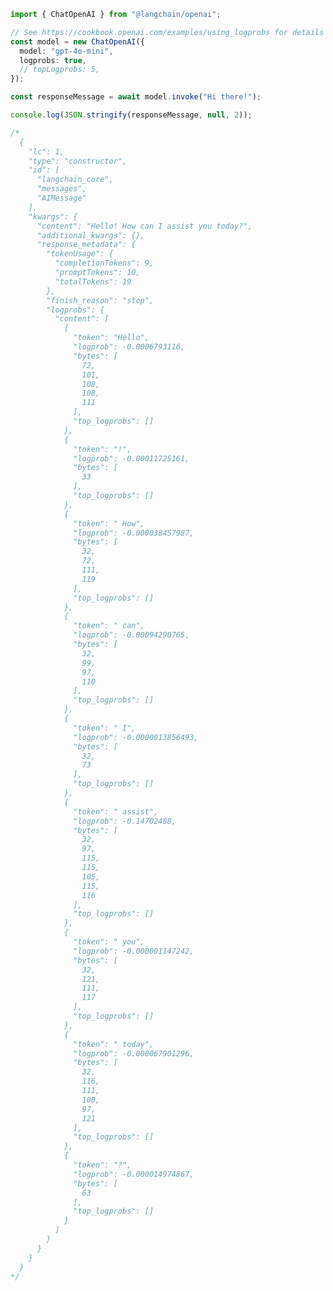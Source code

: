 ```typescript
import { ChatOpenAI } from "@langchain/openai";

// See https://cookbook.openai.com/examples/using_logprobs for details
const model = new ChatOpenAI({
  model: "gpt-4o-mini",
  logprobs: true,
  // topLogprobs: 5,
});

const responseMessage = await model.invoke("Hi there!");

console.log(JSON.stringify(responseMessage, null, 2));

/*
  {
    "lc": 1,
    "type": "constructor",
    "id": [
      "langchain_core",
      "messages",
      "AIMessage"
    ],
    "kwargs": {
      "content": "Hello! How can I assist you today?",
      "additional_kwargs": {},
      "response_metadata": {
        "tokenUsage": {
          "completionTokens": 9,
          "promptTokens": 10,
          "totalTokens": 19
        },
        "finish_reason": "stop",
        "logprobs": {
          "content": [
            {
              "token": "Hello",
              "logprob": -0.0006793116,
              "bytes": [
                72,
                101,
                108,
                108,
                111
              ],
              "top_logprobs": []
            },
            {
              "token": "!",
              "logprob": -0.00011725161,
              "bytes": [
                33
              ],
              "top_logprobs": []
            },
            {
              "token": " How",
              "logprob": -0.000038457987,
              "bytes": [
                32,
                72,
                111,
                119
              ],
              "top_logprobs": []
            },
            {
              "token": " can",
              "logprob": -0.00094290765,
              "bytes": [
                32,
                99,
                97,
                110
              ],
              "top_logprobs": []
            },
            {
              "token": " I",
              "logprob": -0.0000013856493,
              "bytes": [
                32,
                73
              ],
              "top_logprobs": []
            },
            {
              "token": " assist",
              "logprob": -0.14702488,
              "bytes": [
                32,
                97,
                115,
                115,
                105,
                115,
                116
              ],
              "top_logprobs": []
            },
            {
              "token": " you",
              "logprob": -0.000001147242,
              "bytes": [
                32,
                121,
                111,
                117
              ],
              "top_logprobs": []
            },
            {
              "token": " today",
              "logprob": -0.000067901296,
              "bytes": [
                32,
                116,
                111,
                100,
                97,
                121
              ],
              "top_logprobs": []
            },
            {
              "token": "?",
              "logprob": -0.000014974867,
              "bytes": [
                63
              ],
              "top_logprobs": []
            }
          ]
        }
      }
    }
  }
*/
```
